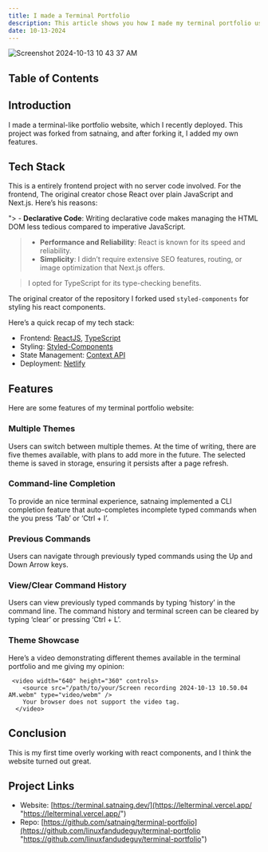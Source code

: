 ```yaml
---
title: I made a Terminal Portfolio
description: This article shows you how I made my terminal portfolio using React and Typescript.
date: 10-13-2024
---
```


![Screenshot 2024-10-13 10 43 37 AM](https://github.com/user-attachments/assets/e0a061ae-35de-4244-b294-6738a1a6a764)

## Table of Contents

## Introduction

I made a terminal-like portfolio website, which I recently deployed. This project was forked from satnaing, and after forking it, I added my own features.

## Tech Stack

This is a entirely frontend project with no server code involved. For the frontend, The original creator chose React over plain JavaScript and Next.js. Here’s his reasons:

"> - **Declarative Code**: Writing declarative code makes managing the HTML DOM less tedious compared to imperative JavaScript.
 > - **Performance and Reliability**: React is known for its speed and reliability.
 > - **Simplicity**: I didn’t require extensive SEO features, routing, or image optimization that Next.js offers.

 > I opted for TypeScript for its type-checking benefits.

The original creator of the repository I forked used `styled-components` for styling his react components.


Here’s a quick recap of my tech stack:

- Frontend: [ReactJS](https://reactjs.org/ "React Website"), [TypeScript](https://www.typescriptlang.org/ "TypeScript Website")
- Styling: [Styled-Components](https://styled-components.com/ "Styled-Components Website")
- State Management: [Context API](https://reactjs.org/docs/context.html "React ContextAPI")
- Deployment: [Netlify](https://vercel.app/ "Vercel")

## Features

Here are some features of my terminal portfolio website:

### Multiple Themes

Users can switch between multiple themes. At the time of writing, there are five themes available, with plans to add more in the future. The selected theme is saved in storage, ensuring it persists after a page refresh.
 

### Command-line Completion

To provide an nice terminal experience, satnaing implemented a CLI completion feature that auto-completes incomplete typed commands when the you press ‘Tab’ or ‘Ctrl + I’.


### Previous Commands

Users can navigate through previously typed commands using the Up and Down Arrow keys.


### View/Clear Command History

Users can view previously typed commands by typing ‘history’ in the command line. The command history and terminal screen can be cleared by typing ‘clear’ or pressing ‘Ctrl + L’.


### Theme Showcase

Here’s a video demonstrating different themes available in the terminal portfolio and me giving my opinion:

     <video width="640" height="360" controls>
        <source src="/path/to/your/Screen recording 2024-10-13 10.50.04 AM.webm" type="video/webm" />
        Your browser does not support the video tag.
      </video>

## Conclusion

This is my first time overly working with react components, and I think the website turned out great.


## Project Links

- Website: [https://terminal.satnaing.dev/](https://lelterminal.vercel.app/ "https://lelterminal.vercel.app/")
- Repo: [https://github.com/satnaing/terminal-portfolio](https://github.com/linuxfandudeguy/terminal-portfolio "https://github.com/linuxfandudeguy/terminal-portfolio")

